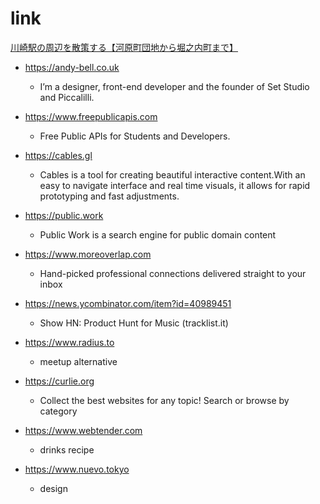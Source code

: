 # link

[川崎駅の周辺を散策する【河原町団地から堀之内町まで】](https://hahaeatora.hateblo.jp/entry/2024/05/31/190000)

- https://andy-bell.co.uk
  - I’m a designer, front-end developer and the founder of Set Studio and Piccalilli.
- https://www.freepublicapis.com
  - Free Public APIs for Students and Developers.
- https://cables.gl
  - Cables is a tool for creating beautiful interactive content.With an easy to navigate interface and real time visuals, it allows for rapid prototyping and fast adjustments.
- https://public.work
  - Public Work is a search engine for public domain content
- https://www.moreoverlap.com
  - Hand-picked professional connections delivered straight to your inbox
- https://news.ycombinator.com/item?id=40989451

  - Show HN: Product Hunt for Music (tracklist.it)

- https://www.radius.to

  - meetup alternative

- https://curlie.org

  - Collect the best websites for any topic! Search or browse by category

- https://www.webtender.com

  - drinks recipe

- https://www.nuevo.tokyo
  - design
